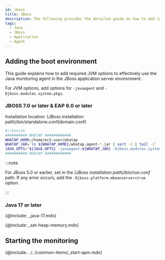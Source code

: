 ```yaml
---
id: jboss
title: JBoss
description: The following provides the detailed guide on how to add Java Virtual Machine (JVM) options to integrate the WhaTap monitoring solution into JBoss applications. Through this document, users can learn step by step how to apply the required JVM settings to monitor the performance and availability of JBoss applications after installing the Java agent. It includes the configuration of essential JVM options during agent installation, optimal configuration for smooth integration with JBoss, and histogram query.
tags:
  - Java
  - JBoss
  - Application
  - Agent
---
```


## Adding the boot environment

This guide explains how to add required JVM options to effectively use the Java monitoring agent in the JBoss application server environment.

For JVM options, add options for `-javaagent` and `-Djboss.modules.system.pkgs`.

### JBOSS 7.0 or later & EAP 6.0 or later

Installation location: (JBoss installation path)/bin/standalone.conf(domain.conf)

```bash title=standalone.sh
#!/bin/sh
########## WHATAP ############
WHATAP_HOME=/home/ec2-user/whatap
WHATAP_JAR=`ls ${WHATAP_HOME}/whatap.agent-*.jar | sort -V | tail -1`
JAVA_OPTS="${JAVA_OPTS} -javaagent:${WHATAP_JAR} -Djboss.modules.system.pkgs=whatap"
########## WHATAP ############
```

:::note

For JBoss 5.0 or earlier, set in the _(JBoss installation path)/bin/run.conf_ path. If any error occurs, add the `-Djboss.platform.mbeanserver=true` option.

:::

### Java 17 or later

{@include: _java-17.mdx} 

{@include: _set-heap-memory.mdx} 

## Starting the monitoring

{@include: ../../common-items/_start-apm.mdx} 
